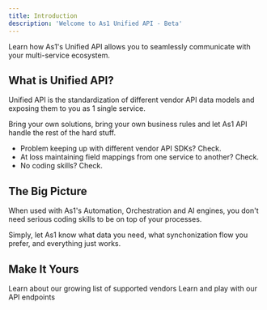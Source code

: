 ```yaml
---
title: Introduction
description: 'Welcome to As1 Unified API - Beta'
---
```


Learn how As1's Unified API allows you to seamlessly communicate with your multi-service ecosystem.    


## What is Unified API?

Unified API is the standardization of different vendor API data models and exposing them to you as 1 single service.

Bring your own solutions, bring your own business rules and let As1 API handle the rest of the hard stuff. 

* Problem keeping up with different vendor API SDKs? Check.  
* At loss maintaining field mappings from one service to another? Check. 
* No coding skills? Check.

## The Big Picture

When used with As1's Automation, Orchestration and AI engines, you don't need serious coding skills to be on top of your processes. 

Simply, let As1 know what data you need, what synchonization flow you prefer, and everything just works.

## Make It Yours


<CardGroup cols={2}>
  <Card
    title="Integrations"
    icon="screwdriver-wrench"
    href="https://mintlify.com/docs/settings/global"
  >
    Learn about our growing list of supported vendors
  </Card>
  <Card
    title="Reference APIs"
    icon="code"
    href="https://mintlify.com/docs/api-playground/openapi"
  >
    Learn and play with our API endpoints  
  </Card>

</CardGroup>
